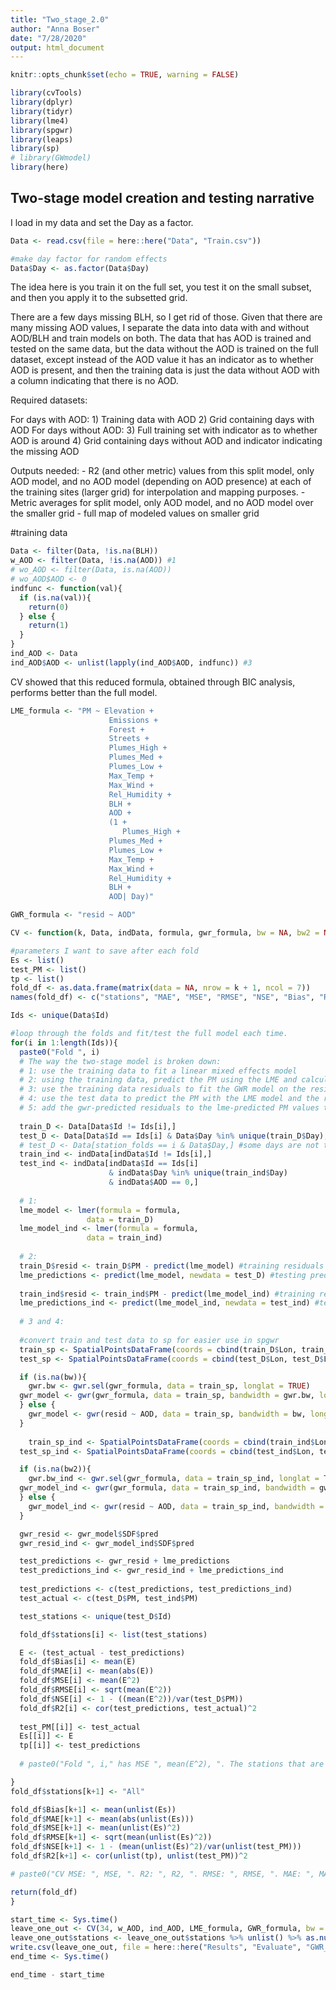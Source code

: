 ```yaml
---
title: "Two_stage_2.0"
author: "Anna Boser"
date: "7/28/2020"
output: html_document
---
```


```r
knitr::opts_chunk$set(echo = TRUE, warning = FALSE)

library(cvTools)
library(dplyr)
library(tidyr)
library(lme4)
library(spgwr)
library(leaps)
library(sp)
# library(GWmodel)
library(here)
```

## Two-stage model creation and testing narrative

I load in my data and set the Day as a factor. 
```r
Data <- read.csv(file = here::here("Data", "Train.csv"))

#make day factor for random effects
Data$Day <- as.factor(Data$Day)
```

The idea here is you train it on the full set, you test it on the small subset, and then you apply it to the subsetted grid. 


There are a few days missing BLH, so I get rid of those. Given that there are many missing AOD values, I separate the data into data with and without AOD/BLH and train models on both. The data that has AOD is trained and tested on the same data, but the data without the AOD is trained on the full dataset, except instead of the AOD value it has an indicator as to whether AOD is present, and then the training data is just the data without AOD with a column indicating that there is no AOD. 

Required datasets: 

For days with AOD: 
1) Training data with AOD
2) Grid containing days with AOD
For days without AOD: 
3) Full training set with indicator as to whether AOD is around
4) Grid containing days without AOD and indicator indicating the missing AOD

Outputs needed: 
- R2 (and other metric) values from this split model, only AOD model, and no AOD model (depending on AOD presence) at each of the training sites (larger grid) for interpolation and mapping purposes.
- Metric averages for split model, only AOD model, and no AOD model over the smaller grid
- full map of modeled values on smaller grid

#training data
```r
Data <- filter(Data, !is.na(BLH))
w_AOD <- filter(Data, !is.na(AOD)) #1
# wo_AOD <- filter(Data, is.na(AOD)) 
# wo_AOD$AOD <- 0
indfunc <- function(val){
  if (is.na(val)){
    return(0)
  } else {
    return(1)
  }
}
ind_AOD <- Data
ind_AOD$AOD <- unlist(lapply(ind_AOD$AOD, indfunc)) #3
```

CV showed that this reduced formula, obtained through BIC analysis, performs better than the full model.
```r
LME_formula <- "PM ~ Elevation + 
                      Emissions +
                      Forest +
                      Streets +
                      Plumes_High +
                      Plumes_Med +
                      Plumes_Low +
                      Max_Temp +
                      Max_Wind +
                      Rel_Humidity +
                      BLH +
                      AOD +
                      (1 + 
                         Plumes_High +
                      Plumes_Med +
                      Plumes_Low +
                      Max_Temp +
                      Max_Wind +
                      Rel_Humidity +
                      BLH +
                      AOD| Day)"
```

```r
GWR_formula <- "resid ~ AOD"
```


```r
CV <- function(k, Data, indData, formula, gwr_formula, bw = NA, bw2 = NA){

#parameters I want to save after each fold
Es <- list()
test_PM <- list()
tp <- list()
fold_df <- as.data.frame(matrix(data = NA, nrow = k + 1, ncol = 7))
names(fold_df) <- c("stations", "MAE", "MSE", "RMSE", "NSE", "Bias", "R2")

Ids <- unique(Data$Id)

#loop through the folds and fit/test the full model each time.
for(i in 1:length(Ids)){
  paste0("Fold ", i)
  # The way the two-stage model is broken down: 
  # 1: use the training data to fit a linear mixed effects model
  # 2: using the training data, predict the PM using the LME and calculate the residuals
  # 3: use the training data residuals to fit the GWR model on the residuals (actual - predicted) from the LME model
  # 4: use the test data to predict the PM with the LME model and the residuals from the LME model using the GWR model
  # 5: add the gwr-predicted residuals to the lme-predicted PM values to obtain the final prediction. 
  
  train_D <- Data[Data$Id != Ids[i],]
  test_D <- Data[Data$Id == Ids[i] & Data$Day %in% unique(train_D$Day),]
  # test_D <- Data[station_folds == i & Data$Day,] #some days are not trained on. 
  train_ind <- indData[indData$Id != Ids[i],]
  test_ind <- indData[indData$Id == Ids[i] 
                      & indData$Day %in% unique(train_ind$Day) 
                      & indData$AOD == 0,]
  
  # 1:
  lme_model <- lmer(formula = formula, 
                 data = train_D)
  lme_model_ind <- lmer(formula = formula, 
                 data = train_ind)
  
  # 2:
  train_D$resid <- train_D$PM - predict(lme_model) #training residuals
  lme_predictions <- predict(lme_model, newdata = test_D) #testing predictions
  
  train_ind$resid <- train_ind$PM - predict(lme_model_ind) #training residuals
  lme_predictions_ind <- predict(lme_model_ind, newdata = test_ind) #testing predictions
  
  # 3 and 4: 
  
  #convert train and test data to sp for easier use in spgwr
  train_sp <- SpatialPointsDataFrame(coords = cbind(train_D$Lon, train_D$Lat), data = train_D, proj4string = CRS("+proj=longlat +datum=WGS84 +ellps=WGS84 +towgs84=0,0,0"))
  test_sp <- SpatialPointsDataFrame(coords = cbind(test_D$Lon, test_D$Lat), data = test_D, proj4string = CRS("+proj=longlat +datum=WGS84 +ellps=WGS84 +towgs84=0,0,0"))

  if (is.na(bw)){
    gwr.bw <- gwr.sel(gwr_formula, data = train_sp, longlat = TRUE)
  gwr_model <- gwr(gwr_formula, data = train_sp, bandwidth = gwr.bw, longlat = TRUE, fit.points = test_sp, predictions = TRUE)
  } else {
    gwr_model <- gwr(resid ~ AOD, data = train_sp, bandwidth = bw, longlat = TRUE, fit.points = test_sp, predictions = TRUE)
  }
  
    train_sp_ind <- SpatialPointsDataFrame(coords = cbind(train_ind$Lon, train_ind$Lat), data = train_ind, proj4string = CRS("+proj=longlat +datum=WGS84 +ellps=WGS84 +towgs84=0,0,0"))
  test_sp_ind <- SpatialPointsDataFrame(coords = cbind(test_ind$Lon, test_ind$Lat), data = test_ind, proj4string = CRS("+proj=longlat +datum=WGS84 +ellps=WGS84 +towgs84=0,0,0"))

  if (is.na(bw2)){
    gwr.bw_ind <- gwr.sel(gwr_formula, data = train_sp_ind, longlat = TRUE)
  gwr_model_ind <- gwr(gwr_formula, data = train_sp_ind, bandwidth = gwr.bw_ind, longlat = TRUE, fit.points = test_sp_ind, predictions = TRUE)
  } else {
    gwr_model_ind <- gwr(resid ~ AOD, data = train_sp_ind, bandwidth = bw2, longlat = TRUE, fit.points = test_sp_ind, predictions = TRUE)
  }

  gwr_resid <- gwr_model$SDF$pred
  gwr_resid_ind <- gwr_model_ind$SDF$pred

  test_predictions <- gwr_resid + lme_predictions
  test_predictions_ind <- gwr_resid_ind + lme_predictions_ind
  
  test_predictions <- c(test_predictions, test_predictions_ind)
  test_actual <- c(test_D$PM, test_ind$PM)

  test_stations <- unique(test_D$Id)

  fold_df$stations[i] <- list(test_stations)

  E <- (test_actual - test_predictions)
  fold_df$Bias[i] <- mean(E)
  fold_df$MAE[i] <- mean(abs(E))
  fold_df$MSE[i] <- mean(E^2)
  fold_df$RMSE[i] <- sqrt(mean(E^2))
  fold_df$NSE[i] <- 1 - ((mean(E^2))/var(test_D$PM))
  fold_df$R2[i] <- cor(test_predictions, test_actual)^2
  
  test_PM[[i]] <- test_actual
  Es[[i]] <- E
  tp[[i]] <- test_predictions
  
  # paste0("Fold ", i," has MSE ", mean(E^2), ". The stations that are in this fold are: station " , test_stations , ".")

}
fold_df$stations[k+1] <- "All"

fold_df$Bias[k+1] <- mean(unlist(Es))
fold_df$MAE[k+1] <- mean(abs(unlist(Es)))
fold_df$MSE[k+1] <- mean(unlist(Es)^2)
fold_df$RMSE[k+1] <- sqrt(mean(unlist(Es)^2))
fold_df$NSE[k+1] <- 1 - (mean(unlist(Es)^2)/var(unlist(test_PM)))
fold_df$R2[k+1] <- cor(unlist(tp), unlist(test_PM))^2

# paste0("CV MSE: ", MSE, ". R2: ", R2, ". RMSE: ", RMSE, ". MAE: ", MAE, ".")

return(fold_df)
}
```

```r
start_time <- Sys.time()
leave_one_out <- CV(34, w_AOD, ind_AOD, LME_formula, GWR_formula, bw = 15, bw2 = 13)
leave_one_out$stations <- leave_one_out$stations %>% unlist() %>% as.numeric()
write.csv(leave_one_out, file = here::here("Results", "Evaluate", "GWR_Eval.csv"), row.names = FALSE)
end_time <- Sys.time()

end_time - start_time
```

